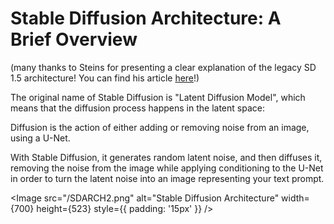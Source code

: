 
# Stable Diffusion Architecture: A Brief Overview
(many thanks to Steins for presenting a clear explanation of the legacy SD 1.5 architecture! You can find his article [here](https://medium.com/@steinsfu/stable-diffusion-clearly-explained-ed008044e07e)!)

The original name of Stable Diffusion is "Latent Diffusion Model", which means that the diffusion process happens in the latent space:

Diffusion is the action of either adding or removing noise from an image, using a U-Net.

With Stable Diffusion, it generates random latent noise, and then diffuses it, removing the noise from the image while applying conditioning to the U-Net in order to turn the latent noise into an image representing your text prompt.

<Image src="/SDARCH2.png" alt="Stable Diffusion Architecture" width={700} height={523} style={{ padding: '15px' }} />